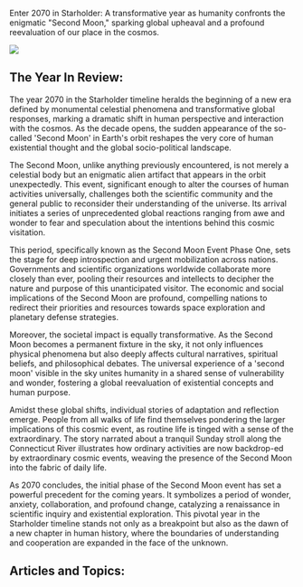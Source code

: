 Enter 2070 in Starholder: A transformative year as humanity confronts the enigmatic "Second Moon," sparking global upheaval and a profound reevaluation of our place in the cosmos.

![](black_female_fro.png)

## The Year In Review:

The year 2070 in the Starholder timeline heralds the beginning of a new era defined by monumental celestial phenomena and transformative global responses, marking a dramatic shift in human perspective and interaction with the cosmos. As the decade opens, the sudden appearance of the so-called 'Second Moon' in Earth's orbit reshapes the very core of human existential thought and the global socio-political landscape.

The Second Moon, unlike anything previously encountered, is not merely a celestial body but an enigmatic alien artifact that appears in the orbit unexpectedly. This event, significant enough to alter the courses of human activities universally, challenges both the scientific community and the general public to reconsider their understanding of the universe. Its arrival initiates a series of unprecedented global reactions ranging from awe and wonder to fear and speculation about the intentions behind this cosmic visitation.

This period, specifically known as the Second Moon Event Phase One, sets the stage for deep introspection and urgent mobilization across nations. Governments and scientific organizations worldwide collaborate more closely than ever, pooling their resources and intellects to decipher the nature and purpose of this unanticipated visitor. The economic and social implications of the Second Moon are profound, compelling nations to redirect their priorities and resources towards space exploration and planetary defense strategies.

Moreover, the societal impact is equally transformative. As the Second Moon becomes a permanent fixture in the sky, it not only influences physical phenomena but also deeply affects cultural narratives, spiritual beliefs, and philosophical debates. The universal experience of a 'second moon' visible in the sky unites humanity in a shared sense of vulnerability and wonder, fostering a global reevaluation of existential concepts and human purpose.

Amidst these global shifts, individual stories of adaptation and reflection emerge. People from all walks of life find themselves pondering the larger implications of this cosmic event, as routine life is tinged with a sense of the extraordinary. The story narrated about a tranquil Sunday stroll along the Connecticut River illustrates how ordinary activities are now backdrop-ed by extraordinary cosmic events, weaving the presence of the Second Moon into the fabric of daily life.

As 2070 concludes, the initial phase of the Second Moon event has set a powerful precedent for the coming years. It symbolizes a period of wonder, anxiety, collaboration, and profound change, catalyzing a renaissance in scientific inquiry and existential exploration. This pivotal year in the Starholder timeline stands not only as a breakpoint but also as the dawn of a new chapter in human history, where the boundaries of understanding and cooperation are expanded in the face of the unknown.

## Articles and Topics:
